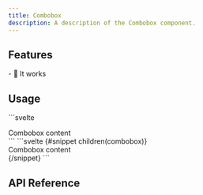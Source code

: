 ```yaml
---
title: Combobox
description: A description of the Combobox component.
---
```


<Preview client:load />

## Features

<Features>
- 💪 It works
</Features>

## Usage

<Tabs>
  <TabItem label="Builder">
```svelte
<script lang="ts">
  import { Combobox } from "melt/builders";

  const combobox = new Combobox();
</script>

<div {...combobox.root}>
  Combobox content
</div>
```
  </TabItem>

  <TabItem label="Component">
```svelte
<script lang="ts">
  import { Combobox } from "melt/components";
</script>

<Combobox>
  {#snippet children(combobox)}
    <div {...combobox.root}>
      Combobox content
    </div>
  {/snippet}
</Combobox>
```
  </TabItem>
</Tabs>

## API Reference

<ApiTable entry="Combobox" />